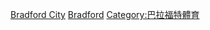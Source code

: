 {{Catnav|頁面分類|...|英國足球|英格蘭足球|英格蘭足球俱樂部}}

{{Commons category|Bradford City A.F.C.}}
{{Commonscat|Bradford City A.F.C.}}

[[Category:西約克郡足球俱樂部‎|Bradford City]]
[[Category:英格蘭超級聯賽足球俱樂部|Bradford]]
[[Category:巴拉福特體育|Category:巴拉福特體育]]